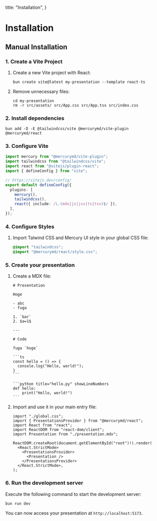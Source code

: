   title: "Installation",
}

# Installation

## Manual Installation

### 1. Create a Vite Project

1. Create a new Vite project with React:

   ```shell
   bun create vite@latest my-presentation --template react-ts
   ```

2. Remove unnecessary files:

   ```shell
   cd my-presentation
   rm -r src/assets/ src/App.css src/App.tsx src/index.css
   ```

### 2. Install dependencies

```shell
bun add -D -E @tailwindcss/vite @mercurymd/vite-plugin @mercurymd/react
```

### 3. Configure Vite

```ts title="vite.config.ts"
import mercury from "@mercurymd/vite-plugin";
import tailwindcss from "@tailwindcss/vite";
import react from "@vitejs/plugin-react";
import { defineConfig } from "vite";

// https://vitejs.dev/config/
export default defineConfig({
  plugins: [
    mercury(),
    tailwindcss(),
    react({ include: /\.(mdx|js|jsx|ts|tsx)$/ }),
  ],
});
```

### 4. Configure Styles

1. Import Talwind CSS and Mercury UI style in your global CSS file:

   ```css title="src/global.css"
   @import "tailwindcss";
   @import "@mercurymd/react/style.css";
   ```

### 5. Create your presentation

1. Create a MDX file:

   ````mdx title="src/presentation.mdx"
   # Presentation

   Hoge

   - abc
   - fuga

   1. `bar`
   2. $a=1$

   ---

   # Code

   fuga `hoge`

   ```ts
   const hello = () => {
     console.log("Hello, world!");
   }
   ```

   ```python title="hello.py" showLineNumbers
   def hello:
       print("Hello, world!")
   ```
   ````

2. Import and use it in your main entry file:

   ```tsx title="src/main.tsx"
   import "./global.css";
   import { PresentationsProvider } from "@mercurymd/react";
   import React from "react";
   import ReactDOM from "react-dom/client";
   import Presentation from "./presentation.mdx";

   ReactDOM.createRoot(document.getElementById("root")!).render(
     <React.StrictMode>
       <PresentationsProvider>
         <Presentation />
       </PresentationsProvider>
     </React.StrictMode>,
   );
   ```

### 6. Run the development server

Execute the following command to start the development server:

```shell
bun run dev
```

You can now access your presentation at `http://localhost:5173`.
